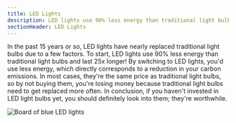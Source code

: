 ```yaml
---
title: LED Lights
description: LED lights use 90% less energy than traditional light bulbs
sectionHeader: LED Lights
---
```


In the past 15 years or so, LED lights have nearly replaced traditional light bulbs due to a few factors.
To start, LED lights use 90% less energy than traditional light bulbs and last 25x longer!
By switching to LED lights, you'd use less energy, which directly corresponds to a reduction in your carbon emissions.
In most cases, they're the same price as traditional light bulbs, so by not buying them, you're losing money because traditional light bulbs need to get replaced more often.
In conclusion, if you haven't invested in LED light bulbs yet, you should definitely look into them; they're worthwhile.

<img src="/images/led_lights.avif" alt="Board of blue LED lights" />
